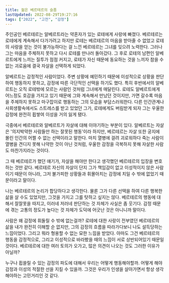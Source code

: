 ```yaml
---
title: 젊은 베르테르의 슬픔
lastUpdated: 2022-08-29T19:27:16
tags: ["2022", "고전", "감정"]
---
```



<Bookmark image="https://shopping-phinf.pstatic.net/main_3246749/32467499152.20230905101024.jpg" url="https://search.shopping.naver.com/book/catalog/32467499152" description="독일의 대문호인 저자가 25세 되던 해 봄, 이미 약혼자가 있는 샤로테 부프를 사랑하게 되면서, 그녀를 향한 이룰 수 없는 사랑에 절망하고 고통스러워하던 당시의 심정과 남편이 있는 부인을 사랑하다 자살한 친구의 이야기를 연결해 쓴 작품."/>

주인공인 베르테르는 알베르트라는 약혼자가 있는 로테에게 사랑에 빠졌다. 베르테르는 로테에게 계속해서 다가가려고 하지만 로테는 베르테르의 마음을 받아줄 수 없었고 로테의 사랑을 얻는 것이 불가능하다는 걸 느낀 베르테르는 그녀를 잊으려 노력한다. 그러나 그는 마음을 주체하지 못하고 다시 로테를 만나러 돌아갔다. 그 후로 로테의 남편인 알베르트에게 느끼는 질투가 점점 커지고, 로테가 자신 때문에 동요하는 것을 느끼자 참을 수 없는 괴로움에 결국 자살을 선택하게 되었다.

알베르트는 감정적인 사람이었다. 주변 상황에 예민하기 때문에 이성적으로 상황을 판단하여 행동하지 못하고, 감정에 따른 극단적인 선택을 하기도 했다. 특히 후반에서의 알베르트는 오직 로테밖에 모르는 사람인 것처럼 그녀에게 매달린다. 로테도 알베르트에게 어느정도 호감을 가지고 있기 때문에 그와 계속해서 만났던 것이지만, 가면 갈수록 마음을 주체하지 못하고 마구잡이로 행동하는 그의 모습을 부담스러워한다. 다른 인간관계나 사회생활속에서도 스트레스를 받고 있었던 그가, 로테에게도 버림받게 되자 그는 우울한 감정에 완전히 휩쌓여 이성을 거의 잃게 됐다.

극중에서 베르테르와 알베르트가 자살에 대해 이야기하는 부분이 있다. 알베르트는 자살은 '의지박약한 사람들만 하는 잘못된 행동'이라 하지만, 베르테르는 자살 또한 궁지에 몰린 인간의 어쩔 수 없는 선택이라고 말한다. 마치 열병에 걸려 괴로워하다 죽는 사람이 열병을 견디지 못해 나약한 것이 아닌 것처럼, 우울한 감정을 극복하지 못해 자살한 사람도 마찬가지라는 것이다.

그 때 베르테르가 했던 얘기가, 자살을 해야만 한다고 생각했던 베르테르의 입장을 변호하는 것만 같다. 베르테르 자신의 자살이 단지 그가 책임감이 없고 이성적이지 않은 사람이기 때문이 아니라, 그저 불가피한 상황들과 휘몰아치는 감정에 치일 수 밖에 없었기 때문이라고 말이다.

나는 베르테르의 논리가 합당하다고 생각한다. 물론 그가 다른 선택을 하여 다른 행복한 삶을 살 수도 있었지만, 그것을 가지고 그를 탓하고 싶지는 않다. 베르테르의 행동에 대해서 잘잘못을 따지고, 이러네 저러네 판단하는 것 자체가 사실은 좀 웃기다. 감정 때문에 겪는 고통의 정도가 높다는 것 자체가 도덕에 어긋난 것은 아니니까 말이다.

사람은 왜 감정에 휘둘릴 수 밖에 없는걸까? 로테에 대한 사랑이 전부였던 베르테르의 삶을 내가 완전히 이해할 순 없지만, 그의 감정의 흐름을 따라가다보니 나도 설득당하는 느낌이었다. 그리고 뭐라 형용할 수 없는 묘한 느낌을 받았다. 아마도 그건 베르테르의 행동을 감정적으로, 그리고 이성적으로 바라봤을 때의 느낌이 서로 상반되어있기 때문일 것이다. 베르테르에 대한 여러 토의가 오가고, 많은 의견이 나오는 것도 그러한 이유가 아닐까?

누구나 휩쓸릴 수 있는 감정의 파도에 대해서 우리는 어떻게 행동해야할까. 어떻게 해야 감정과 이성의 적절한 선을 지킬 수 있을까. 그것은 우리가 인생을 살아가면서 항상 생각해야하는 고민거리인 것 같다.

 

 
